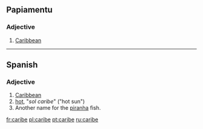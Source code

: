 ==Papiamentu==

===Adjective===
{{infl|pap|adjective}}

# [[Caribbean]]

----

==Spanish==

===Adjective===
{{es-adj|f=caribe}}

# [[Caribbean]]
# [[hot]], "''sol caribe''" ("hot sun")
# Another name for the [[piranha]] fish.

[[fr:caribe]]
[[pl:caribe]]
[[pt:caribe]]
[[ru:caribe]]